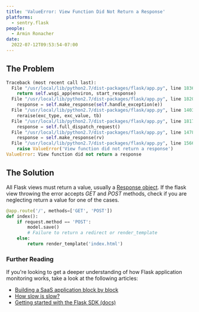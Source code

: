 ```yaml
---
title: 'ValueError: View Function Did Not Return a Response'
platforms:
  - sentry.flask
people:
  - Armin Ronacher
date:
  2022-07-12T09:53:54-07:00
---
```


## The Problem

```python
Traceback (most recent call last):
  File "/usr/local/lib/python2.7/dist-packages/flask/app.py", line 1836, in __call__
    return self.wsgi_app(environ, start_response)
  File "/usr/local/lib/python2.7/dist-packages/flask/app.py", line 1820, in wsgi_app
    response = self.make_response(self.handle_exception(e))
  File "/usr/local/lib/python2.7/dist-packages/flask/app.py", line 1403, in handle_exception
    reraise(exc_type, exc_value, tb)
  File "/usr/local/lib/python2.7/dist-packages/flask/app.py", line 1817, in wsgi_app
    response = self.full_dispatch_request()
  File "/usr/local/lib/python2.7/dist-packages/flask/app.py", line 1478, in full_dispatch_request
    response = self.make_response(rv)
  File "/usr/local/lib/python2.7/dist-packages/flask/app.py", line 1566, in make_response
    raise ValueError('View function did not return a response')
ValueError: View function did not return a response
```

## The Solution

All Flask views must return a value, usually a [Response object](https://flask.palletsprojects.com/en/2.2.x/api/#response-objects). If the flask view throwing the error accepts _GET_ and _POST_ methods, check if you are neglecting return a value for one of the cases.

```python
@app.route('/', methods=['GET', 'POST'])
def index():
    if request.method == 'POST':
        model.save()
        # Failure to return a redirect or render_template
    else:
        return render_template('index.html')
```

### Further Reading

If you're looking to get a deeper understanding of how Flask application monitoring works, take a look at the following articles:

- [Building a SaaS application block by block](https://blog.sentry.io/how-to-build-saas-application)
- [How slow is slow?](https://blog.sentry.io/how-slow-is-slow)
- [Getting started with the Flask SDK (docs)](https://docs.sentry.io/platforms/python/guides/flask/)
